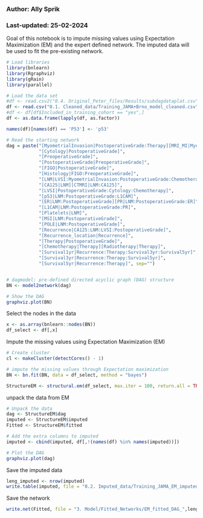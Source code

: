 ### Author: Ally Sprik
### Last-updated: 25-02-2024

Goal of this notebook is to impute missing values using Expectation Maximization (EM) and the expert defined network. The imputed data will be used to fit the pre-existing network.



```r
# Load libraries
library(bnlearn)
library(Rgraphviz)
library(gRain)
library(parallel)
```



```r
# Load the data set
#df <- read.csv2("0.4. Original_Peter_files/Results/subdagdataplat.csv", header = TRUE)
df <- read.csv("0.1. Cleaned_data/Training_JAMA+Brno_model_cleaned.csv", header = TRUE, sep = ",", na.strings = c("NA", "N/A", "NaN", "NULL", "", " ", "?"))
#df <- df[df$Included_in_training_cohort == "yes",]
df <- as.data.frame(lapply(df, as.factor))

names(df)[names(df) == 'P53'] <- 'p53'

# Read the starting network
dag = paste("[MyometrialInvasion|PostoperativeGrade:Therapy][MRI_MI|MyometrialInvasion]",
            "[Cytology|PostoperativeGrade]",
            "[PreoperativeGrade]",
            "[PostoperativeGrade|PreoperativeGrade]",
            "[FIGO|PostoperativeGrade]",
            "[Histology|FIGO:PreoperativeGrade]",
            "[LNM|LVSI:MyometrialInvasion:PostoperativeGrade:Chemotherapy]",
            "[CA125|LNM][CTMRI|LNM:CA125]",
            "[LVSI|PostoperativeGrade:Cytology:Chemotherapy]",
            "[p53|LNM:PostoperativeGrade:L1CAM]",
            "[ER|LNM:PostoperativeGrade][PR|LNM:PostoperativeGrade:ER]",
            "[L1CAM|LNM:PostoperativeGrade:PR]",
            "[Platelets|LNM]",
            "[MSI|LNM:PostoperativeGrade]",
            "[POLE|LNM:PostoperativeGrade]",
            "[Recurrence|CA125:LNM:LVSI:PostoperativeGrade]",
            "[Recurrence_location|Recurrence]",
            "[Therapy|PostoperativeGrade]",
            "[Chemotherapy|Therapy][Radiotherapy|Therapy]",
            "[Survival1yr|Recurrence:Therapy:Survival3yr:Survival5yr]",
            "[Survival3yr|Recurrence:Therapy:Survival5yr]",
            "[Survival5yr|Recurrence:Therapy]", sep="")


# dagmodel: pre-defined directed acyclic graph (DAG) structure
BN <- model2network(dag)

# Show the DAG
graphviz.plot(BN)
```



Select the nodes in the data
```r
x <- as.array(bnlearn::nodes(BN))
df_select <- df[,x]
```


Impute the missing values using Expectation Maximization (EM)
```r
# Create cluster
cl <- makeCluster(detectCores() - 1)

# impute the missing values through Expectation maximization
BN <- bn.fit(BN, data = df_select, method = "bayes")

StructureEM <- structural.em(df_select, max.iter = 100, return.all = TRUE, maximize = 'tabu', start = BN)
```

unpack the data from EM
```r
# Unpack the data
dag <- StructureEM$dag
imputed <- StructureEM$imputed
Fitted <- StructureEM$fitted

# Add the extra columns to imputed
imputed <- cbind(imputed, df[,!(names(df) %in% names(imputed))])

```

```r
# Plot the DAG
graphviz.plot(dag)
```

Save the imputed data
```r
leng_imputed <- nrow(imputed)
write.table(imputed, file = "0.2. Imputed_data/Training_JAMA_EM_imputed_",leng_imputed,".csv", sep = ",", row.names = FALSE)

```


Save the network
```r
write.net(Fitted, file = "3. Model/Fitted_Networks/EM_fitted_DAG_",leng_imputed,".net")
```

